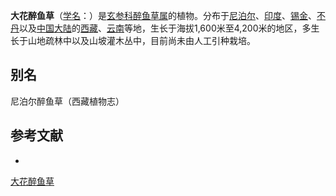 {{Speciesbox
| name = 大花醉鱼草
| status = 
| status_system = 
| image = Buddleja colvilei 24 May 2008.jpg
| genus = Buddleja
| species = colvilei
| authority = Hook. f. & Thoms.
}}

'''大花醉鱼草'''（[[学名|学名]]：{{lang|la|''Buddleja colvilei''}}）是[[玄参科|玄参科]][[醉鱼草属|醉鱼草属]]的植物。分布于[[尼泊尔|尼泊尔]]、[[印度|印度]]、[[锡金|锡金]]、[[不丹|不丹]]以及[[中国大陆|中国大陆]]的[[西藏|西藏]]、[[云南|云南]]等地，生长于海拔1,600米至4,200米的地区，多生长于山地疏林中以及山坡灌木丛中，目前尚未由人工引种栽培。

== 别名 ==
尼泊尔醉鱼草（西藏植物志）

== 参考文献 ==
<div class="references-small">
* {{cite web| url =http://www.bioinfo.cn/db05/KmzwSpecies.php?action=view&id=30545| title =大花醉鱼草| work =《中国高等植物数据库全库》| publisher =中国科学院微生物研究所| author =昆明植物研究所| accessdate =2009-02-26| deadurl =yes| archiveurl =https://web.archive.org/web/20160305055001/http://www.bioinfo.cn/db05/KmzwSpecies.php?action=view&id=30545| archivedate =2016-03-05}}
</div>
{{Taxonbar|from=Q4984439}}

[[Category:醉鱼草属|大花醉鱼草]]


{{植物小作品}}